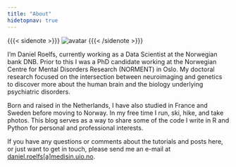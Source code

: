 ```yaml
---
title: "About"
hidetopnav: true
---
```


{{{< sidenote >}}}
![avatar](/avatar.png)
{{{< /sidenote >}}}

I'm Daniel Roelfs, currently working as a Data Scientist at the Norwegian bank DNB. Prior to this I was a PhD candidate working at the Norwegian Centre for Mental Disorders Research (NORMENT) in Oslo. My doctoral research focused on the intersection between neuroimaging and genetics to discover more about the human brain and the biology underlying psychiatric disorders.

Born and raised in the Netherlands, I have also studied in France and Sweden before moving to Norway. In my free time I run, ski, hike, and take photos. This blog serves as a way to share some of the code I write in R and Python for personal and professional interests.

If you have any questions or comments about the tutorials and posts here, or just want to get in touch, please send me an e-mail at <a href="mailto:daniel.roelfs@medisin.uio.no">daniel.roelfs[a]medisin.uio.no</a>.